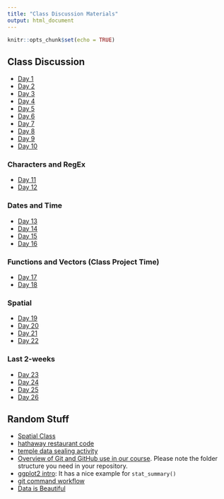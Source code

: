 ```yaml
---
title: "Class Discussion Materials"
output: html_document
---
```


```r
knitr::opts_chunk$set(echo = TRUE)
```


## Class Discussion

* [Day 1](presentations_class/day_1.html){target="blank"}
* [Day 2](presentations_class/day_2.html){target="blank"}
* [Day 3](presentations_class/day_3.html){target="blank"}
* [Day 4](presentations_class/day_4.html){target="blank"}
* [Day 5](presentations_class/day_5.html){target="blank"}
* [Day 6](presentations_class/day_6.html){target="blank"}
* [Day 7](presentations_class/day_7.html){target="blank"}
* [Day 8](presentations_class/day_8.html){target="blank"}
* [Day 9](presentations_class/day_9.html){target="blank"}
* [Day 10](presentations_class/day_10.html){target="blank"}

### Characters and RegEx

* [Day 11](presentations_class/day_11.html){target="blank"}
* [Day 12](presentations_class/day_12.html){target="blank"}

### Dates and Time

* [Day 13](presentations_class/day_13.html){target="blank"}
* [Day 14](presentations_class/day_14.html){target="blank"}
* [Day 15](presentations_class/day_15.html){target="blank"}
* [Day 16](presentations_class/day_16.html){target="blank"}

### Functions and Vectors (Class Project Time)

* [Day 17](presentations_class/day_17.html){target="blank"}
* [Day 18](presentations_class/day_18.html){target="blank"}


### Spatial


* [Day 19](presentations_class/day_19.html){target="blank"}
* [Day 20](presentations_class/day_20.html){target="blank"}
* [Day 21](presentations_class/day_21.html){target="blank"}
* [Day 22](presentations_class/day_22.html){target="blank"}


### Last 2-weeks

* [Day 23](presentations_class/day_23.html){target="blank"}
* [Day 24](presentations_class/day_24.html){target="blank"}
* [Day 25](presentations_class/day_25.html){target="blank"}
* [Day 26](presentations_class/day_26.html){target="blank"}


## Random Stuff

* [Spatial Class](spatial_class.html)
* [hathaway restaurant code](https://byuistats.github.io/M335/presentations_class/restaurants_idaho.html)
* [temple data sealing activity](temple_sealings.html)
* [Overview of Git and GitHub use in our course](git_335.html).  Please note the folder structure you need in your repository.
* [ggplot2 intro](https://stats.idre.ucla.edu/r/seminars/ggplot2_intro/): It has a nice example for `stat_summary()`
* [git command workflow](https://byuistats.github.io/M335/images/Git_workflow_diagram.png){target="blank"}
* [Data is Beautiful](https://np.reddit.com/r/dataisbeautiful/){target="blank"}